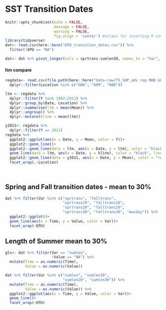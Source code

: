 # SST Transition Dates


```r
knitr::opts_chunk$set(echo = FALSE,
                      message = FALSE,
                      warning = FALSE,
                      fig.align = 'center') #allows for inserting R code into captions
library(tidyverse)
dat<- read.csv(here::here("EPU_transition_dates.csv")) %>% 
  filter(!EPU == "NA")

dat<- dat %>% pivot_longer(cols = sprtrans:sumlen30, names_to = "Var", values_to = "Value")
```

#### ltm compare

```r
regdata<- read.csv(file.path(here::here("data-raw/TS_SHP_adv rep MAB GOM GBK NES SCSPoly.csv"))) %>%
  dplyr::filter(Location %in% c("GBK", "GOM", "MAB"))

ltm <- regdata %>% 
  dplyr::filter(Y %in% 1982:2012) %>% 
  dplyr::group_by(Date, Location) %>% 
  dplyr::summarise(ltm = mean(Mean)) %>% 
  dplyr::ungroup() %>% 
  dplyr::mutate(hline = mean(ltm))

y2021<- regdata %>% 
  dplyr::filter(Y == 2021)
regdata %>% 
  ggplot2::ggplot(aes(x = Date, y = Mean, color = Y))+
  ggplot2::geom_line()+
  ggplot2::geom_line(data = ltm, aes(x = Date, y = ltm), color = "black") +
  geom_line(data = ltm, aes(x = Date, y = hline), color = "black", linetype = "dashed" )+
  ggplot2::geom_line(data = y2021, aes(x = Date, y = Mean), color = "red" ) +
  facet_wrap(.~Location)
  
  
```

## Spring and Fall transition dates - mean to 30%

```r
dat %>% filter(Var %in% c("sprtrans", "falltrans",
                          "sprtrans10", "falltrans10",
                          "sprtrans20", "falltrans20",
                          "sprtrans30", "falltrans30", "maxday")) %>% 
  ggplot2::ggplot()+
  geom_line(aes(x = Time, y = Value, color = Var))+
  facet_wrap(~EPU)
```

## Length of Summer mean to 30%

```r
gls<- dat %>% filter(Var == "sumlen", 
                     !Value == "NA") %>% 
  mutate(Time = as.numeric(Time), 
         Value = as.numeric(Value))

dat %>% filter(Var %in% c("sumlen", "sumlen10", 
                          "sumlen20", "sumlen30")) %>%
  mutate(Time = as.numeric(Time), 
         Value = as.numeric(Value)) %>% 
  ggplot2::ggplot(aes(x = Time, y = Value, color = Var))+
  geom_line()+
  facet_wrap(~EPU)


```


